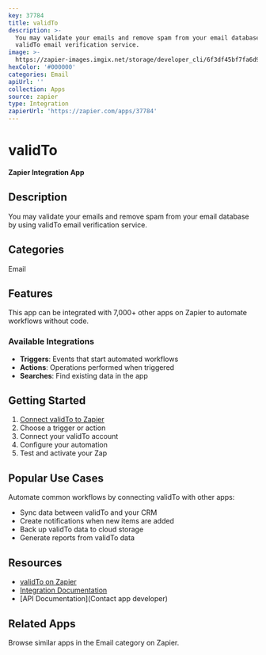 ```yaml
---
key: 37784
title: validTo
description: >-
  You may validate your emails and remove spam from your email database by using
  validTo email verification service.
image: >-
  https://zapier-images.imgix.net/storage/developer_cli/6f3df45bf7fa6d925d7e20fb48f1c15d.png?auto=format%2Ccompress&ixlib=python-3.0.0&q=50
hexColor: '#000000'
categories: Email
apiUrl: ''
collection: Apps
source: zapier
type: Integration
zapierUrl: 'https://zapier.com/apps/37784'
---
```

# validTo

**Zapier Integration App**

## Description

You may validate your emails and remove spam from your email database by using validTo email verification service.

## Categories

Email

## Features

This app can be integrated with 7,000+ other apps on Zapier to automate workflows without code.

### Available Integrations

- **Triggers**: Events that start automated workflows
- **Actions**: Operations performed when triggered
- **Searches**: Find existing data in the app

## Getting Started

1. [Connect validTo to Zapier](https://zapier.com/apps/37784)
2. Choose a trigger or action
3. Connect your validTo account
4. Configure your automation
5. Test and activate your Zap

## Popular Use Cases

Automate common workflows by connecting validTo with other apps:

- Sync data between validTo and your CRM
- Create notifications when new items are added
- Back up validTo data to cloud storage
- Generate reports from validTo data

## Resources

- [validTo on Zapier](https://zapier.com/apps/37784)
- [Integration Documentation](https://zapier.com/apps/37784/integrations)
- [API Documentation](Contact app developer)

## Related Apps

Browse similar apps in the Email category on Zapier.
